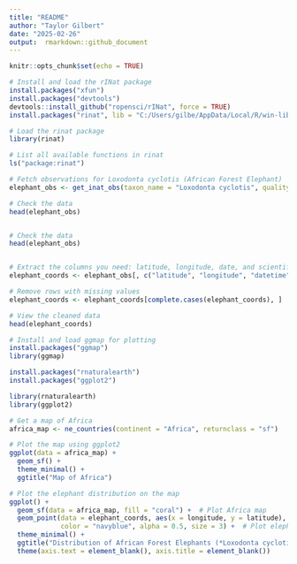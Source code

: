 ```yaml
---
title: "README"
author: "Taylor Gilbert"
date: "2025-02-26"
output:  rmarkdown::github_document
---
```


```r
knitr::opts_chunk$set(echo = TRUE)
```

```r
# Install and load the rINat package
install.packages("xfun")
install.packages("devtools")
devtools::install_github("ropensci/rINat", force = TRUE)
install.packages("rinat", lib = "C:/Users/gilbe/AppData/Local/R/win-library/4.3")

# Load the rinat package
library(rinat)

# List all available functions in rinat
ls("package:rinat")

# Fetch observations for Loxodonta cyclotis (African Forest Elephant)
elephant_obs <- get_inat_obs(taxon_name = "Loxodonta cyclotis", quality = "research")

# Check the data
head(elephant_obs)


# Check the data
head(elephant_obs)



```

```r
# Extract the columns you need: latitude, longitude, date, and scientific_name
elephant_coords <- elephant_obs[, c("latitude", "longitude", "datetime", "scientific_name")]

# Remove rows with missing values
elephant_coords <- elephant_coords[complete.cases(elephant_coords), ]

# View the cleaned data
head(elephant_coords)

```
```r
# Install and load ggmap for plotting
install.packages("ggmap")
library(ggmap)

install.packages("rnaturalearth")
install.packages("ggplot2")

library(rnaturalearth)
library(ggplot2)

# Get a map of Africa
africa_map <- ne_countries(continent = "Africa", returnclass = "sf")

# Plot the map using ggplot2
ggplot(data = africa_map) +
  geom_sf() +
  theme_minimal() +
  ggtitle("Map of Africa")

```
```r
# Plot the elephant distribution on the map
ggplot() +
  geom_sf(data = africa_map, fill = "coral") +  # Plot Africa map
  geom_point(data = elephant_coords, aes(x = longitude, y = latitude), 
             color = "navyblue", alpha = 0.5, size = 3) +  # Plot elephant locations
  theme_minimal() +
  ggtitle("Distribution of African Forest Elephants (*Loxodonta cyclotis*)") +
  theme(axis.text = element_blank(), axis.title = element_blank())

```

